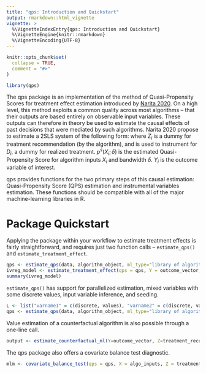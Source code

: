 ```yaml
---
title: "qps: Introduction and Quickstart"
output: rmarkdown::html_vignette
vignette: >
  %\VignetteIndexEntry{qps: Introduction and Quickstart}
  %\VignetteEngine{knitr::rmarkdown}
  %\VignetteEncoding{UTF-8}
---
```


```r
knitr::opts_chunk$set(
  collapse = TRUE,
  comment = "#>"
)
```

```r
library(qps)
```
The qps package is an implementation of the method of Quasi-Propensity Scores for treatment effect estimation introduced by [Narita 2020](https://ideas.repec.org/p/eti/rdpsjp/20045.html). On a high level, this method exploits a common quality across most algorithms -- that their outputs are based entirely on observable input variables. These outputs can therefore in theory be used to estimate the causal effects of past decisions that were mediated by such algorithms. Narita 2020 propose to estimate a 2SLS system of the following form:
\begin{align}
D_i &= \gamma_0 + \gamma_1 Z_i + \gamma_2 p^s(X_i;\delta) + v_i \\
Y_i &= \beta_0 + \beta_1 D_i + \beta_2 p^s(X_i;\delta) + \epsilon_i
\end{align}
where $Z_i$ is a dummy for treatment recommendation (by the algorithm), and is used to instrument for $D_i$, a dummy for realized treatment. $p^s(X_i;\delta)$ is the estimated Quasi-Propensity Score for algorithm inputs $X_i$ and bandwidth $\delta$. $Y_i$ is the outcome variable of interest.

qps provides functions for the two primary steps of this causal estimation: Quasi-Propensity Score (QPS) estimation and instrumental variables estimation. These functions should be compatible with all of the major machine-learning libraries in R. 

# Package Quickstart
Applying the package within your workflow to estimate treatment effects is fairly straightforward, and requires just two function calls -- `estimate_qps()` and `estimate_treatment_effect`. 
```r
qps <- estimate_qps(data, algorithm_object, ml_type="library of algorithm object", Xc=c("vector", "of", "continuous", "variable", "names"), Xd=c("vector", "of", "discrete", "variable", "names"))
ivreg_model <- estimate_treatment_effect(qps = qps, Y = outcome_vector, Z=treatment_reccomendation, D = treatment_assignment)
summary(ivreg_model)
```
`estimate_qps()` has support for parallelized estimation, mixed variables with some discrete values, input variable inference, and seeding.
```r
L <- list("varname1" = c(discrete, values), "varname2" = c(discrete, values))
qps <- estimate_qps(data, algorithm_object, ml_type="library of algorithm object", infer=T, L = L, parallel = T, seed=1)
```
Value estimation of a counterfactual algorithm is also possible through a one-line call. 
```r
output <- estimate_counterfactual_ml(Y=outcome_vector, Z=treatment_recommendation,ML=original_algo_output, ML_new=counterfactual_algo_output)
```
The qps package also offers a covariate balance test diagnostic.
```r
mlm <- covariate_balance_test(qps = qps, X = algo_inputs, Z = treatment_recommendation)
```
